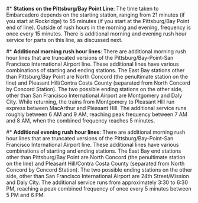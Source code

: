 #* '''Stations on the Pittsburg/Bay Point Line''': The time taken to Embarcadero depends on the starting station, ranging from 21 minutes (if you start at Rockridge) to 55 minutes (if you start at the Pittsburg/Bay Point end of line). Outside of rush hours in the morning and evening, frequency is once every 15 minutes. There is additional morning and evening rush hour service for parts on this line, as discussed next.

#* '''Additional morning rush hour lines''': There are additional morning rush hour lines that are truncated versions of the Pittsburg/Bay-Point-San Francisco International Airport line. These additional lines have various combinations of starting and ending stations. The East Bay stations other than Pittsburg/Bay Point are North Concord (the penultimate station on the line) and Pleasant Hill/Contra Costa County (separated from North Concord by Concord Station). The two possible ending stations on the other side, other than San Francisco International Airport are Montgomery and Daly City. While returning, the trains from Montgomery to Pleasant Hill run express between MacArthur and Pleasant Hill. The additional service runs roughly between 6 AM and 9 AM, reaching peak frequency between 7 AM and 8 AM, when the combined frequency reaches 5 minutes.

#* '''Additional evening rush hour lines''': There are additional morning rush hour lines that are truncated versions of the Pittsburg/Bay-Point-San Francisco International Airport line. These additional lines have various combinations of starting and ending stations. The East Bay end stations other than Pittsburg/Bay Point are North Concord (the penultimate station on the line) and Pleasant Hill/Contra Costa County (separated from North Concord by Concord Station). The two possible ending stations on the other side, other than San Francisco International Airport are 24th Street/Mission and Daly City. The additional service runs from approximately 3:30 to 6:30 PM, reaching a peak combined frequency of once every 5 minutes between 5 PM and 6 PM.